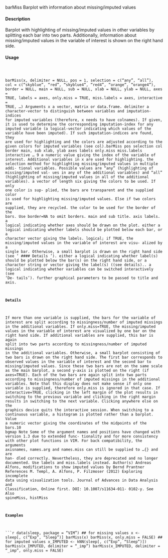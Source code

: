 
barMiss
Barplot with information about missing/imputed values

#### Description 

Barplot with highlighting of missing/imputed values in other variables by splitting each bar into two
parts. Additionally, information about missing/imputed values in the variable of interest is shown
on the right hand side.

#### Usage 
<pre><code>

barMiss(x, delimiter = NULL, pos = 1, selection = c("any", "all"),
col = c("skyblue", "red", "skyblue4", "red4", "orange", "orange4"),
border = NULL, main = NULL, sub = NULL, xlab = NULL, ylab = NULL,
axes = TRUE, labels = axes, only.miss = TRUE, miss.labels = axes,
interactive = TRUE, ...)
Arguments
x a vector, matrix or data.frame.
delimiter a character-vector to distinguish between variables and imputation-indices for
imputed variables (therefore, x needs to have colnames). If given, it is used
to determine the corresponding imputation-index for any imputed variable (a
logical-vector indicating which values of the variable have been imputed). If
such imputation-indices are found, they are used for highlighting and the colors
are adjusted according to the given colors for imputed variables (see col).barMiss
pos
selection
col
border
main, sub
xlab, ylab
axes
labels
only.miss
miss.labels
interactive
...
9
a numeric value giving the index of the variable of interest. Additional variables
in x are used for highlighting.
the selection method for highlighting missing/imputed values in multiple addi-
tional variables. Possible values are "any" (highlighting of missing/imputed val-
ues in any of the additional variables) and "all" (highlighting of missing/imputed
values in all of the additional variables).
a vector of length six giving the colors to be used. If only one color is sup-
plied, the bars are transparent and the supplied color is used for highlighting
missing/imputed values. Else if two colors are supplied, they are recycled.
the color to be used for the border of the bars. Use border=NA to omit borders.
main and sub title.
axis labels.
a logical indicating whether axes should be drawn on the plot.
either a logical indicating whether labels should be plotted below each bar, or a
character vector giving the labels.
logical; if TRUE, the missing/imputed values in the variable of interest are visu-
alized by a single bar. Otherwise, a small barplot is drawn on the right hand side
(see ‘
#### Details 
’).
either a logical indicating whether label(s) should be plotted below the bar(s)
on the right hand side, or a character string or vector giving the label(s) ((see details)..
a logical indicating whether variables can be switched interactively (see ‘De-
tails’).
further graphical parameters to be passed to title and axis.

#### Details 

If more than one variable is supplied, the bars for the variable of interest are split according to
missingness/number of imputed missings in the additional variables.
If only.miss=TRUE, the missing/imputed values in the variable of interest are visualized by one
bar on the right hand side. If additional variables are supplied, this bar is again split into two parts
according to missingness/number of imputed missings in the additional variables.
Otherwise, a small barplot consisting of two bars is drawn on the right hand side. The first bar
corresponds to observed values in the variable of interest and the second bar to missing/imputed
values. Since these two bars are not on the same scale as the main barplot, a second y-axis is
plotted on the right (if axes=TRUE). Each of the two bars are again split into two parts according to
missingness/number of imputed missings in the additional variables. Note that this display does not
make sense if only one variable is supplied, therefore only.miss is ignored in that case.
If interactive=TRUE, clicking in the left margin of the plot results in switching to the previous
variable and clicking in the right margin results in switching to the next variable. Clicking anywhere
else on the graphics device quits the interactive session. When switching to a continuous variable,
a histogram is plotted rather than a barplot.
Value
a numeric vector giving the coordinates of the midpoints of the bars.10
bgmap
Note
Some of the argument names and positions have changed with version 1.3 due to extended func-
tionality and for more consistency with other plot functions in VIM. For back compatibility, the
arguments axisnames, names.arg and names.miss can still be supplied to ...{} and are han-
dled correctly. Nevertheless, they are deprecated and no longer documented. Use labels and
miss.labels instead.
Author(s)
Andreas Alfons, modifications to show imputed values by Bernd Prantner
References
M. Templ, A. Alfons, P. Filzmoser (2012) Exploring incomplete data using visualization tools.
Journal of Advances in Data Analysis and Classification, Online first. DOI: 10.1007/s11634-011-
0102-y.
See Also
spineMiss, histMiss

#### Examples 
```r
data(sleep, package = "VIM")
## for missing values
x <- sleep[, c("Exp", "Sleep")]
barMiss(x)
barMiss(x, only.miss = FALSE)
## for imputed values
x_IMPUTED <- kNN(sleep[, c("Exp", "Sleep")])
barMiss(x_IMPUTED, delimiter = "_imp")
barMiss(x_IMPUTED, delimiter = "_imp", only.miss = FALSE)
